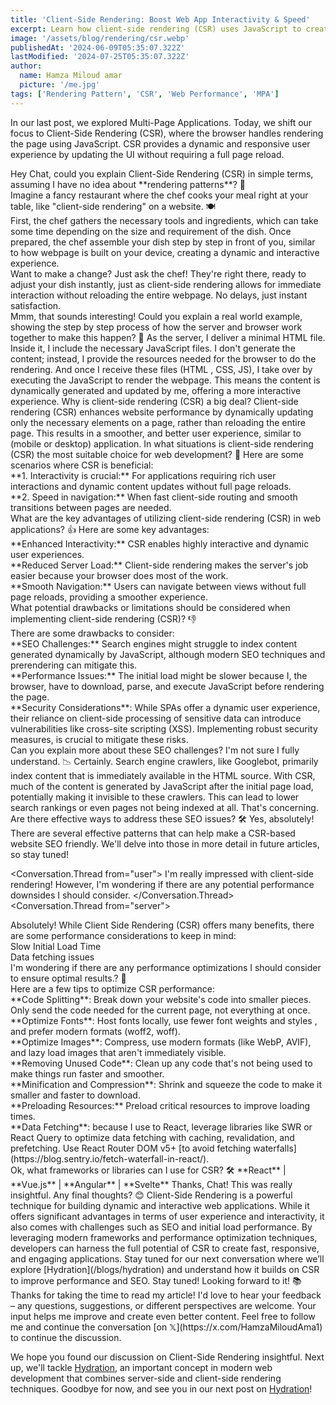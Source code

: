 ```yaml
---
title: 'Client-Side Rendering: Boost Web App Interactivity & Speed'
excerpt: Learn how client-side rendering (CSR) uses JavaScript to create dynamic, responsive web apps. Explore benefits, drawbacks, SEO tips, and top frameworks.
image: '/assets/blog/rendering/csr.webp'
publishedAt: '2024-06-09T05:35:07.322Z'
lastModified: '2024-07-25T05:35:07.322Z'
author:
  name: Hamza Miloud amar
  picture: '/me.jpg'
tags: ['Rendering Pattern', 'CSR', 'Web Performance', 'MPA']
---
```


In our last post, we explored Multi-Page Applications. Today, we shift our focus to Client-Side Rendering (CSR), where the browser handles rendering the page using JavaScript. CSR provides a dynamic and responsive user experience by updating the UI without requiring a full page reload.

<Conversation>
  <Conversation.Thread from="user">
   Hey Chat, could you explain Client-Side Rendering (CSR) in simple terms, assuming I have no idea about **rendering patterns**? 🤔
  </Conversation.Thread>
  <Conversation.Thread from="narrator">
    <div>
      Imagine a fancy restaurant where the chef cooks your meal right at
      your table, like "client-side rendering" on a website. 🍽️
    </div>
    <div>
      First, the chef gathers the necessary tools and ingredients, which can take some time depending on the size and requirement of the dish. Once prepared, the chef assemble your dish step by step in front of you, similar to how webpage is built on your device, creating a dynamic and interactive experience.
    </div>
    <div>
      Want to make a change? Just ask the chef! They're right there, ready to adjust your dish instantly, just as client-side rendering allows for immediate interaction without reloading the entire webpage. No delays, just instant satisfaction.
    </div>
  </Conversation.Thread>
  <Conversation.Thread from="user">
    Mmm, that sounds interesting! Could you explain a real world
    example, showing the step by step process of how the server and
    browser work together to make this happen? 🤔
  </Conversation.Thread>
  <Conversation.Thread from="server">
    As the server, I deliver a minimal HTML file. Inside it, I include
    the necessary JavaScript files. I don't generate the content;
    instead, I provide the resources needed for the browser to do the
    rendering.
  </Conversation.Thread>
  <Conversation.Thread from="browser">
    And once I receive these files (HTML , CSS, JS), I take over by executing the
    JavaScript to render the webpage. This means the content is
    dynamically generated and updated by me, offering a
    more interactive experience.
  </Conversation.Thread>
  <Conversation.Thread from="user">
   Why is client-side rendering (CSR) a big deal?
  </Conversation.Thread>
  <Conversation.Thread from="server">
    Client-side rendering (CSR) enhances website performance by dynamically updating only the necessary elements on a page, rather than reloading the entire page. This results in a smoother, and better user experience, similar to (mobile or desktop) application.
  </Conversation.Thread>
  <Conversation.Thread from="user">
    In what situations is client-side rendering (CSR) the most suitable choice for web development? 📅
  </Conversation.Thread>
  <Conversation.Thread from="browser">
    Here are some scenarios where CSR is beneficial:
    <div>
      **1. Interactivity is crucial:** For applications requiring rich
      user interactions and dynamic content updates without full page
      reloads.
    </div>
    <div>
      **2. Speed in navigation:** When fast client-side routing and
      smooth transitions between pages are needed.
    </div>
  </Conversation.Thread>
  <Conversation.Thread from="user">
   What are the key advantages of utilizing client-side rendering (CSR) in web applications? 👍
  </Conversation.Thread>
  <Conversation.Thread from="browser">
    Here are some key advantages:
    <div>
      **Enhanced Interactivity:** CSR enables highly interactive and
      dynamic user experiences.
    </div>
    <div>
      **Reduced Server Load:** Client-side rendering makes the server's job easier because your browser does most of the work.
    </div>
    <div>**Smooth Navigation:** Users can navigate between views without full page reloads, providing a smoother experience.</div>
  </Conversation.Thread>
  <Conversation.Thread from="user">
    What potential drawbacks or limitations should be considered when implementing client-side rendering (CSR)? 👎
  </Conversation.Thread>
  <Conversation.Thread from="browser">
    <div>
    There are some drawbacks to consider:
    </div>
    <div>
      **SEO Challenges:** Search engines might struggle to index
      content generated dynamically by JavaScript, although modern SEO
      techniques and prerendering can mitigate this.
    </div>
    <div>
      **Performance Issues:** The initial load might be slower because
      I, the browser, have to download, parse, and execute JavaScript
      before rendering the page.
    </div>
    <div>
  **Security Considerations**: While SPAs offer a dynamic user experience, their reliance on client-side processing of sensitive data can introduce vulnerabilities like cross-site scripting (XSS). Implementing robust security measures, is crucial to mitigate these risks.
    </div>
  </Conversation.Thread>
  <Conversation.Thread from="user">
    Can you explain more about these SEO challenges? I'm not sure I
    fully understand. 📉
  </Conversation.Thread>
  <Conversation.Thread from="browser">
    Certainly. Search engine crawlers, like Googlebot, primarily index
    content that is immediately available in the HTML source. With
    CSR, much of the content is generated by JavaScript after the
    initial page load, potentially making it invisible to these
    crawlers. This can lead to lower search rankings or even pages not
    being indexed at all.
  </Conversation.Thread>
  <Conversation.Thread from="user">
    That's concerning. Are there effective ways to address these SEO
    issues? 🛠️
  </Conversation.Thread>
  <Conversation.Thread from="browser">
    Yes, absolutely! There are several effective patterns that can
    help make a CSR-based website SEO friendly. We'll delve into those
    in more detail in future articles, so stay tuned!
  </Conversation.Thread>

<Conversation.Thread from="user">
I'm really impressed with client-side rendering! However, I'm wondering if there are any potential performance downsides I should consider.
</Conversation.Thread>
<Conversation.Thread from="server">
  <div>
    Absolutely! While Client Side Rendering (CSR) offers many
    benefits, there are some performance considerations to keep in
    mind:
  </div>
  <div>Slow Initial Load Time</div>
  <div>Data fetching issues</div>
</Conversation.Thread>
<Conversation.Thread from="user">
    I'm wondering if there are any performance optimizations I should consider to ensure optimal results.? 🚀
  </Conversation.Thread>
  <Conversation.Thread from="browser">
    <div>
     Here are a few tips to optimize CSR performance:
    </div>
    <div>
      **Code Splitting**: Break down your website's code into smaller pieces. Only send the code needed for the current page, not everything at once.
    </div>
     <div>
     **Optimize Fonts**: Host fonts locally, use fewer font weights and styles , and prefer modern formats (woff2, woff).
     </div>
     <div>
       **Optimize Images**: Compress, use modern formats (like WebP, AVIF), and lazy load images that aren't immediately visible.
     </div>
     <div>
     **Removing Unused Code**: Clean up any code that's not being used to make things run faster and smoother.
    </div>
     <div>
      **Minification and Compression**: Shrink and squeeze the code to make it smaller and faster to download.
    </div>
    <div>
      **Preloading Resources:** Preload critical resources to
      improve loading times.
    </div>
    <div>
    **Data Fetching**: because I use to  React, leverage libraries like SWR or React Query to optimize data fetching with caching, revalidation, and prefetching. Use React Router DOM v5+ [to avoid fetching waterfalls](https://blog.sentry.io/fetch-waterfall-in-react/).
    </div>
  </Conversation.Thread>
    <Conversation.Thread from="user">
    Ok, what frameworks or libraries can I use for CSR? 🛠️
  </Conversation.Thread>
  <Conversation.Thread from="server">
    **React** | **Vue.js** | **Angular** | **Svelte**
  </Conversation.Thread>
  <Conversation.Thread from="user">
    Thanks, Chat! This was really insightful. Any final
    thoughts? 😊
  </Conversation.Thread>
  <Conversation.Thread from="server">
    Client-Side Rendering is a powerful technique for building dynamic
    and interactive web applications. While it offers significant
    advantages in terms of user experience and interactivity, it also
    comes with challenges such as SEO and initial load performance. By
    leveraging modern frameworks and performance optimization
    techniques, developers can harness the full potential of CSR to
    create fast, responsive, and engaging applications.
  </Conversation.Thread>
  <Conversation.Thread from="browser">
    Stay tuned for our next conversation where we’ll explore [Hydration](/blogs/hydration)
    and understand how it builds on CSR to improve performance and
    SEO. Stay tuned!
  </Conversation.Thread>
  <Conversation.Thread from="user">
    Looking forward to it! 📚
  </Conversation.Thread>
<Conversation.Thread from="me">
  Thanks for taking the time to read my article! I'd love to hear your
  feedback – any questions, suggestions, or different perspectives are
  welcome. Your input helps me improve and create even better content.
  Feel free to follow me and continue the conversation [on
  𝕏](https://x.com/HamzaMiloudAma1) to continue the discussion.
</Conversation.Thread>
</Conversation>

We hope you found our discussion on Client-Side Rendering insightful. Next up, we'll tackle [Hydration](/blogs/hydration), an important concept in modern web development that combines server-side and client-side rendering techniques. Goodbye for now, and see you in our next post on [Hydration](/blogs/hydration)!
